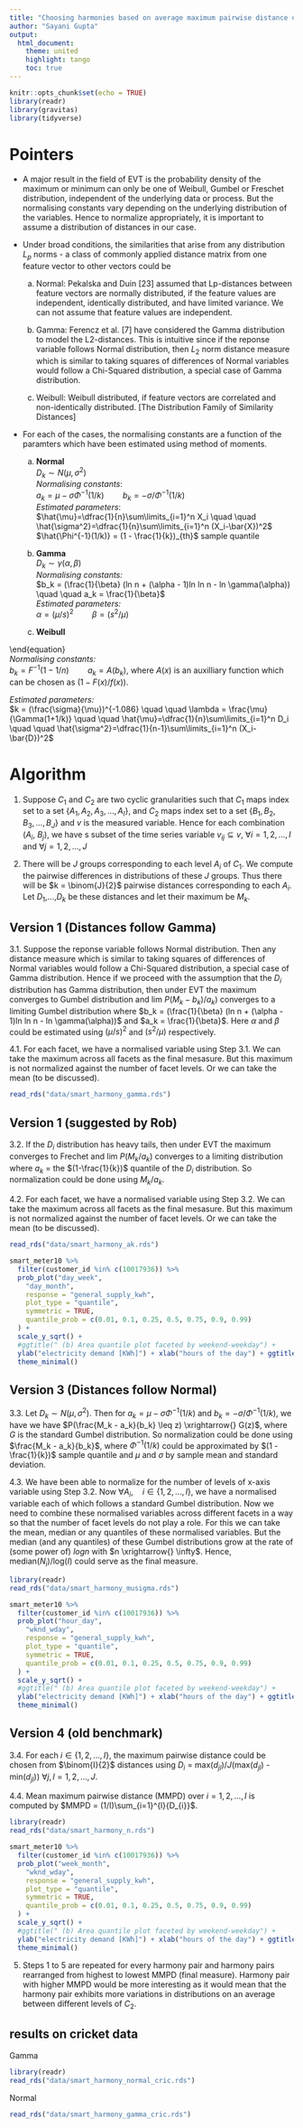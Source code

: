 ```yaml
---
title: "Choosing harmonies based on average maximum pairwise distance of distributions"
author: "Sayani Gupta"
output:
  html_document:
    theme: united
    highlight: tango
    toc: true
---
```


```r
knitr::opts_chunk$set(echo = TRUE)
library(readr)
library(gravitas)
library(tidyverse)
```

# Pointers

- A major result in the field of EVT is the probability density of the maximum or minimum can only be one of Weibull, Gumbel or Freschet distribution, independent of the underlying data or process. But the normalising constants vary depending on the underlying distribution of the variables. Hence to normalize appropriately, it is important to assume a distribution of distances in our case.

- Under broad conditions, the similarities that arise from any distribution $L_p$ norms - a class of commonly applied distance matrix from one feature vector to other vectors could be

  a) Normal: Pekalska and Duin [23] assumed that Lp-distances between
feature vectors are normally distributed, if the feature values are independent, identically distributed, and have limited variance.
We can not assume that feature values are independent.

  b) Gamma: Ferencz et al. [7] have considered the Gamma distribution to model the L2-distances.
This is intuitive since if the reponse variable follows Normal distribution, then $L_2$ norm distance measure which is similar to taking squares of differences of Normal variables would follow a Chi-Squared distribution, a special case of Gamma distribution.
 
  c) Weibull: Weibull distributed, if feature vectors are correlated and non-identically distributed. [The Distribution Family of Similarity Distances]

- For each of the cases, the normalising constants are a function of the paramters which have been estimated using method of moments.

  a) **Normal**  
  $D_{k} \sim N(\mu, \sigma^2)$  
    *Normalising constants*:  
    $a_k = \mu − \sigma\Phi^{-1}(1/k) \quad \quad b_k = -\sigma/\Phi^{-1}(1/k)$  
    *Estimated parameters*:  
    $\hat{\mu}=\dfrac{1}{n}\sum\limits_{i=1}^n X_i \quad \quad \hat{\sigma^2}=\dfrac{1}{n}\sum\limits_{i=1}^n (X_i-\bar{X})^2$  
    $\hat{\Phi^{-1}(1/k)} =  (1 - \frac{1}{k})_{th}$ sample quantile
  
  b) **Gamma**  
  $D_{k} \sim \gamma(\alpha, \beta)$  
    *Normalising constants:*  
    $b_k = (\frac{1}{\beta} (ln n + (\alpha - 1)ln ln n - ln       \gamma(\alpha))  \quad \quad a_k = \frac{1}{\beta}$  
    *Estimated parameters:*  
    $\alpha = (\mu/s)^2 \quad \quad \beta = (s^2/\mu)$

 
  c)  **Weibull** 
  
\begin{equation}

f_D(d; \lambda, k) = \left\{ \begin{array}{cl}
    \frac{k}{\lambda}(\frac{d}{\lambda})^{k-1} e^{-(d/\lambda)^k} & \ ; \ d \geq 0 \\
    0 & \ ; \ d < 0 \end{array} \right. \
\end{equation}  
    *Normalising constants:*  
  $b_k = F^{-1}(1-1/n)  \quad \quad a_k = A(b_k)$, where $A(x)$ is an auxilliary function which can be chosen as $(1-F(x)/f(x))$.
  
  \begin{equation}
F(x) = 1 - e^{{-(\frac{d}{\lambda})}^k}
\end{equation}
    *Estimated parameters:*  
  $k = (\frac{\sigma}{\mu})^{-1.086} \quad \quad \lambda = \frac{\mu}{\Gamma(1+1/k)} \quad \quad \hat{\mu}=\dfrac{1}{n}\sum\limits_{i=1}^n D_i \quad \quad \hat{\sigma^2}=\dfrac{1}{n-1}\sum\limits_{i=1}^n (X_i-\bar{D})^2$  
  


# Algorithm

 1. Suppose $C_1$ and $C_2$ are two cyclic granularities such that $C_1$ maps index set to a set $\{A_1, A_2, A_3, \dots, A_I$\}, and $C_2$ maps index set to a set $\{B_1, B_2, B_3, \dots, B_J$\} and $v$ is the measured variable. Hence for each combination ($A_i$, $B_j$), we have s subset of the time series variable $v_{ij} \subseteq v$, $\forall i = {1, 2, \dots, I}$ and $\forall j = {1, 2, \dots, J}$

 2. There will be $J$ groups corresponding to each level $A_i$ of $C_1$. We compute the pairwise differences in distributions of these $J$ groups. Thus there will be  $k = \binom{J}{2}$ pairwise distances corresponding to each $A_i$. Let $D_1$,...,$D_k$ be these distances and let their maximum be $M_k$.


## Version 1 (Distances follow Gamma)

 3.1. Suppose the reponse variable follows Normal distribution. Then any distance measure which is similar to taking squares of differences of Normal variables would follow a Chi-Squared distribution, a special case of Gamma distribution. Hence if we proceed with the assumption that the $D_i$ distribution has Gamma distribution, then under EVT the maximum converges to Gumbel distribution and lim $P(M_k - b_k)/a_k)$ converges to a limiting Gumbel distribution where $b_k = (\frac{1}{\beta} (ln n + (\alpha - 1)ln ln n - ln \gamma(\alpha))$ and $a_k = \frac{1}{\beta}$. Here $\alpha$ and $\beta$ could be estimated using $(\mu/s)^2$ and $(s^2/\mu)$ respectively.

 4.1. For each facet, we have a normalised variable using Step 3.1. We can take the maximum across all facets as the final mesasure. But this maximum is not normalized against the number of facet levels. Or we can take the mean (to be discussed).
 
```r
read_rds("data/smart_harmony_gamma.rds")
```


## Version 1 (suggested by Rob)

 3.2. If the $D_i$ distribution has heavy tails, then under EVT the maximum converges to Frechet and lim $P(M_k / a_k)$ converges to a limiting distribution where $a_k$ = the $(1-\frac{1}{k})$ quantile of the $D_i$ distribution. So normalization could be done  using $M_k / a_k$.

 4.2. For each facet, we have a normalised variable using Step 3.2. We can take the maximum across all facets as the final mesasure. But this maximum is not normalized against the number of facet levels. Or we can take the mean (to be discussed).
 
```r
read_rds("data/smart_harmony_ak.rds")
```

```r
smart_meter10 %>%
  filter(customer_id %in% c(10017936)) %>%
  prob_plot("day_week",
    "day_month",
    response = "general_supply_kwh",
    plot_type = "quantile",
    symmetric = TRUE,
    quantile_prob = c(0.01, 0.1, 0.25, 0.5, 0.75, 0.9, 0.99)
  ) +
  scale_y_sqrt() +
  #ggtitle(" (b) Area quantile plot faceted by weekend-weekday") +
  ylab("electricity demand [KWh]") + xlab("hours of the day") + ggtitle("") + ylab("")+ 
  theme_minimal()
```


## Version 3 (Distances follow Normal)

 3.3. Let $D_{k} \sim N(\mu, \sigma^2)$. Then for $a_k = \mu − \sigma\Phi^{-1}(1/k)$ and $b_k = -\sigma/\Phi^{-1}(1/k)$, we have we have $P(\frac{M_k - a_k}{b_k} \leq z) \xrightarrow{} G(z)$, where $G$ is the standard Gumbel distribution. So normalization could be done  using $\frac{M_k - a_k}{b_k}$, where $\Phi^{-1}(1/k)$ could be approximated by $(1 - \frac{1}{k})$ sample quantile and $\mu$ and $\sigma$ by sample mean and standard deviation. 

 4.3. We have been able to normalize for the number of levels of x-axis variable using Step 3.2. Now 
$\forall A_i, \quad i \in \{1, 2, \dots, I\}$, we have a normalised variable each of which follows a standard Gumbel distribution. Now we need to combine these normalised variables across different facets in a way so that the number of facet levels do not play a role. For this we can take the mean, median or any quantiles of these normalised variables. But the median (and any quantiles) of these Gumbel distributions grow at the rate of (some power of) $log n$ with $n \xrightarrow{} \infty$. Hence, median($N_i$)/log($I$) could serve as the final measure.


```r
library(readr)
read_rds("data/smart_harmony_musigma.rds")
```
```r
smart_meter10 %>%
  filter(customer_id %in% c(10017936)) %>%
  prob_plot("hour_day",
    "wknd_wday",
    response = "general_supply_kwh",
    plot_type = "quantile",
    symmetric = TRUE,
    quantile_prob = c(0.01, 0.1, 0.25, 0.5, 0.75, 0.9, 0.99)
  ) +
  scale_y_sqrt() +
  #ggtitle(" (b) Area quantile plot faceted by weekend-weekday") +
  ylab("electricity demand [KWh]") + xlab("hours of the day") + ggtitle("") + ylab("")+ 
  theme_minimal()
```


## Version 4 (old benchmark)

 3.4. For each $i \in \{1, 2, \dots, I\}$, the maximum pairwise distance could be chosen from  $\binom{I}{2}$ distances using $D_{i}$ = max($d_{jl}$)/$J$(max($d_{jl}$) - min($d_{jl}$)) $\forall j, l = {1, 2, \dots, J}$.

 4.4. Mean maximum pairwise distance (MMPD) over $i = {1, 2, \dots, I}$ is computed by
$MMPD = (1/I)\sum_{i=1}^{l}{D_{i}}$.


```r
library(readr)
read_rds("data/smart_harmony_n.rds")
```

```r
smart_meter10 %>%
  filter(customer_id %in% c(10017936)) %>%
  prob_plot("week_month",
    "wknd_wday",
    response = "general_supply_kwh",
    plot_type = "quantile",
    symmetric = TRUE,
    quantile_prob = c(0.01, 0.1, 0.25, 0.5, 0.75, 0.9, 0.99)
  ) +
  scale_y_sqrt() +
  #ggtitle(" (b) Area quantile plot faceted by weekend-weekday") +
  ylab("electricity demand [KWh]") + xlab("hours of the day") + ggtitle("") + ylab("")+ 
  theme_minimal()
```

 5. Steps 1 to 5 are repeated for every harmony pair and harmony pairs rearranged from highest to lowest MMPD (final measure). Harmony pair with higher MMPD would be more interesting as it would mean that the harmony pair exhibits more variations in distributions on an average between different levels of $C_2$.


## results on cricket data

Gamma

```r
library(readr)
read_rds("data/smart_harmony_normal_cric.rds")
```
Normal 
```r
read_rds("data/smart_harmony_gamma_cric.rds")
```

